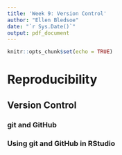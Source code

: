 ```yaml
---
title: 'Week 9: Version Control'
author: "Ellen Bledsoe"
date: "`r Sys.Date()`"
output: pdf_document
---
```


```r
knitr::opts_chunk$set(echo = TRUE)
```

# Reproducibility

## Version Control

### git and GitHub

### Using git and GitHub in RStudio

